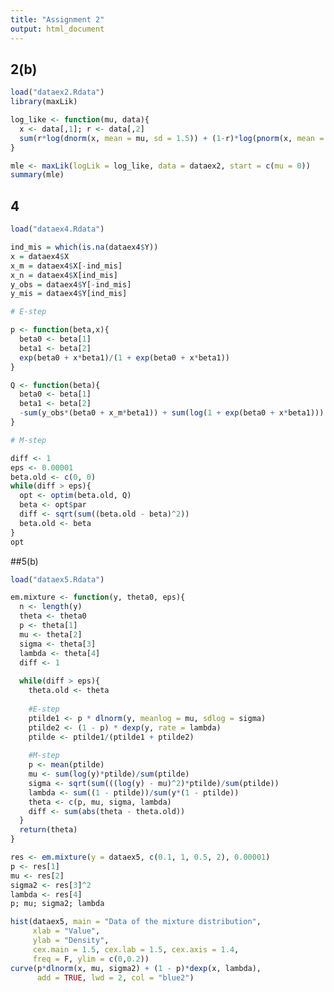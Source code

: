 ```yaml
---
title: "Assignment 2"
output: html_document
---
```


## 2(b)

```r
load("dataex2.Rdata")
library(maxLik)

log_like <- function(mu, data){
  x <- data[,1]; r <- data[,2]
  sum(r*log(dnorm(x, mean = mu, sd = 1.5)) + (1-r)*log(pnorm(x, mean = mu, sd = 1.5)))
}

mle <- maxLik(logLik = log_like, data = dataex2, start = c(mu = 0))
summary(mle)
```

## 4

```r
load("dataex4.Rdata")

ind_mis = which(is.na(dataex4$Y))
x = dataex4$X
x_m = dataex4$X[-ind_mis]
x_n = dataex4$X[ind_mis]
y_obs = dataex4$Y[-ind_mis]
y_mis = dataex4$Y[ind_mis]

# E-step

p <- function(beta,x){
  beta0 <- beta[1]
  beta1 <- beta[2]
  exp(beta0 + x*beta1)/(1 + exp(beta0 + x*beta1))
}

Q <- function(beta){
  beta0 <- beta[1]
  beta1 <- beta[2]
  -sum(y_obs*(beta0 + x_m*beta1)) + sum(log(1 + exp(beta0 + x*beta1))) - sum(p(beta.old, x_n) * (beta0 + x_n*beta1))
}

# M-step

diff <- 1
eps <- 0.00001
beta.old <- c(0, 0)
while(diff > eps){
  opt <- optim(beta.old, Q)
  beta <- opt$par
  diff <- sqrt(sum((beta.old - beta)^2))
  beta.old <- beta
}
opt

```

##5(b)

```r
load("dataex5.Rdata")

em.mixture <- function(y, theta0, eps){
  n <- length(y)
  theta <- theta0
  p <- theta[1]
  mu <- theta[2]
  sigma <- theta[3]
  lambda <- theta[4]
  diff <- 1
  
  while(diff > eps){
    theta.old <- theta
    
    #E-step
    ptilde1 <- p * dlnorm(y, meanlog = mu, sdlog = sigma)
    ptilde2 <- (1 - p) * dexp(y, rate = lambda)
    ptilde <- ptilde1/(ptilde1 + ptilde2)
    
    #M-step
    p <- mean(ptilde)
    mu <- sum(log(y)*ptilde)/sum(ptilde)
    sigma <- sqrt(sum(((log(y) - mu)^2)*ptilde)/sum(ptilde))
    lambda <- sum((1 - ptilde))/sum(y*(1 - ptilde))
    theta <- c(p, mu, sigma, lambda)
    diff <- sum(abs(theta - theta.old))
  }
  return(theta)
}

res <- em.mixture(y = dataex5, c(0.1, 1, 0.5, 2), 0.00001)
p <- res[1]
mu <- res[2]
sigma2 <- res[3]^2
lambda <- res[4]
p; mu; sigma2; lambda

hist(dataex5, main = "Data of the mixture distribution",
     xlab = "Value",
     ylab = "Density",
     cex.main = 1.5, cex.lab = 1.5, cex.axis = 1.4,
     freq = F, ylim = c(0,0.2))
curve(p*dlnorm(x, mu, sigma2) + (1 - p)*dexp(x, lambda),
      add = TRUE, lwd = 2, col = "blue2")
```
